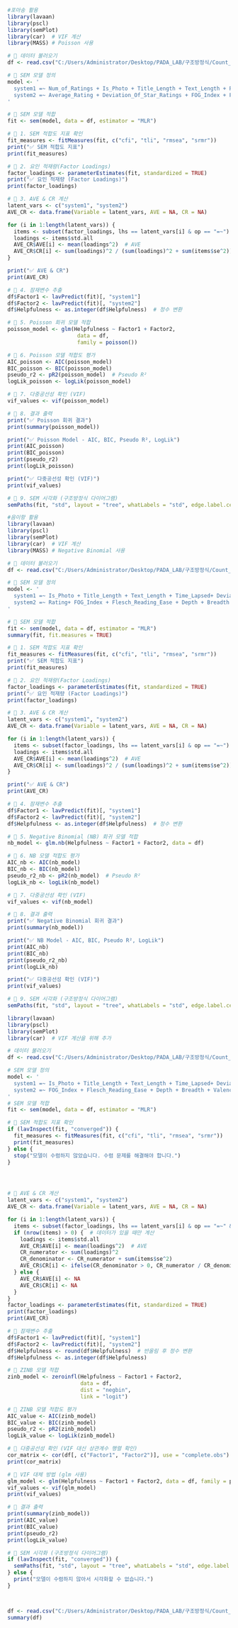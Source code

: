 
```r
#포아송 활용
library(lavaan)
library(pscl)
library(semPlot)
library(car)  # VIF 계산
library(MASS) # Poisson 사용

# 📌 데이터 불러오기
df <- read.csv("C:/Users/Administrator/Desktop/PADA_LAB/구조방정식/Count_SEM/scaled_data/amazon_scaled.csv")

# 📌 SEM 모델 정의
model <- '
  system1 =~ Num_of_Ratings + Is_Photo + Title_Length + Text_Length + Price + Time_Lapsed
  system2 =~ Average_Rating + Deviation_Of_Star_Ratings + FOG_Index + Flesch_Reading_Ease + Depth + Breadth + Valence + Arousal + Interaction
'

# 📌 SEM 모델 적합
fit <- sem(model, data = df, estimator = "MLR")

# 📌 1. SEM 적합도 지표 확인
fit_measures <- fitMeasures(fit, c("cfi", "tli", "rmsea", "srmr"))
print("✅ SEM 적합도 지표")
print(fit_measures)

# 📌 2. 요인 적재량(Factor Loadings)
factor_loadings <- parameterEstimates(fit, standardized = TRUE)
print("✅ 요인 적재량 (Factor Loadings)")
print(factor_loadings)

# 📌 3. AVE & CR 계산
latent_vars <- c("system1", "system2")
AVE_CR <- data.frame(Variable = latent_vars, AVE = NA, CR = NA)

for (i in 1:length(latent_vars)) {
  items <- subset(factor_loadings, lhs == latent_vars[i] & op == "=~")
  loadings <- items$std.all
  AVE_CR$AVE[i] <- mean(loadings^2)  # AVE
  AVE_CR$CR[i] <- sum(loadings)^2 / (sum(loadings)^2 + sum(items$se^2))  # CR
}

print("✅ AVE & CR")
print(AVE_CR)

# 📌 4. 잠재변수 추출
df$Factor1 <- lavPredict(fit)[, "system1"]
df$Factor2 <- lavPredict(fit)[, "system2"]
df$Helpfulness <- as.integer(df$Helpfulness)  # 정수 변환

# 📌 5. Poisson 회귀 모델 적합
poisson_model <- glm(Helpfulness ~ Factor1 + Factor2, 
                      data = df, 
                      family = poisson())

# 📌 6. Poisson 모델 적합도 평가
AIC_poisson <- AIC(poisson_model)
BIC_poisson <- BIC(poisson_model)
pseudo_r2 <- pR2(poisson_model)  # Pseudo R²
logLik_poisson <- logLik(poisson_model)

# 📌 7. 다중공선성 확인 (VIF)
vif_values <- vif(poisson_model)

# 📌 8. 결과 출력
print("✅ Poisson 회귀 결과")
print(summary(poisson_model))

print("✅ Poisson Model - AIC, BIC, Pseudo R², LogLik")
print(AIC_poisson)
print(BIC_poisson)
print(pseudo_r2)
print(logLik_poisson)

print("✅ 다중공선성 확인 (VIF)")
print(vif_values)

# 📌 9. SEM 시각화 (구조방정식 다이어그램)
semPaths(fit, "std", layout = "tree", whatLabels = "std", edge.label.cex = 1.2)


```



```r
#음이항 활용
library(lavaan)
library(pscl)
library(semPlot)
library(car)  # VIF 계산
library(MASS) # Negative Binomial 사용

# 📌 데이터 불러오기
df <- read.csv("C:/Users/Administrator/Desktop/PADA_LAB/구조방정식/Count_SEM/scaled_data/amazon_scaled.csv")

# 📌 SEM 모델 정의
model <- '
  system1 =~ Is_Photo + Title_Length + Text_Length + Time_Lapsed+ Deviation_Of_Star_Ratings 
  system2 =~ Rating+ FOG_Index + Flesch_Reading_Ease + Depth + Breadth + Valence + Arousal + Interaction
'

# 📌 SEM 모델 적합
fit <- sem(model, data = df, estimator = "MLR")
summary(fit, fit.measures = TRUE)

# 📌 1. SEM 적합도 지표 확인
fit_measures <- fitMeasures(fit, c("cfi", "tli", "rmsea", "srmr"))
print("✅ SEM 적합도 지표")
print(fit_measures)

# 📌 2. 요인 적재량(Factor Loadings)
factor_loadings <- parameterEstimates(fit, standardized = TRUE)
print("✅ 요인 적재량 (Factor Loadings)")
print(factor_loadings)

# 📌 3. AVE & CR 계산
latent_vars <- c("system1", "system2")
AVE_CR <- data.frame(Variable = latent_vars, AVE = NA, CR = NA)

for (i in 1:length(latent_vars)) {
  items <- subset(factor_loadings, lhs == latent_vars[i] & op == "=~")
  loadings <- items$std.all
  AVE_CR$AVE[i] <- mean(loadings^2)  # AVE
  AVE_CR$CR[i] <- sum(loadings)^2 / (sum(loadings)^2 + sum(items$se^2))  # CR
}

print("✅ AVE & CR")
print(AVE_CR)

# 📌 4. 잠재변수 추출
df$Factor1 <- lavPredict(fit)[, "system1"]
df$Factor2 <- lavPredict(fit)[, "system2"]
df$Helpfulness <- as.integer(df$Helpfulness)  # 정수 변환

# 📌 5. Negative Binomial (NB) 회귀 모델 적합
nb_model <- glm.nb(Helpfulness ~ Factor1 + Factor2, data = df)

# 📌 6. NB 모델 적합도 평가
AIC_nb <- AIC(nb_model)
BIC_nb <- BIC(nb_model)
pseudo_r2_nb <- pR2(nb_model)  # Pseudo R²
logLik_nb <- logLik(nb_model)

# 📌 7. 다중공선성 확인 (VIF)
vif_values <- vif(nb_model)

# 📌 8. 결과 출력
print("✅ Negative Binomial 회귀 결과")
print(summary(nb_model))

print("✅ NB Model - AIC, BIC, Pseudo R², LogLik")
print(AIC_nb)
print(BIC_nb)
print(pseudo_r2_nb)
print(logLik_nb)

print("✅ 다중공선성 확인 (VIF)")
print(vif_values)

# 📌 9. SEM 시각화 (구조방정식 다이어그램)
semPaths(fit, "std", layout = "tree", whatLabels = "std", edge.label.cex = 1.2)


```




```r
library(lavaan)
library(pscl)
library(semPlot)
library(car)  # VIF 계산을 위해 추가

# 데이터 불러오기
df <- read.csv("C:/Users/Administrator/Desktop/PADA_LAB/구조방정식/Count_SEM/scaled_data/amazon_scaled_double.csv")

# SEM 모델 정의
model <- '
  system1 =~ Is_Photo + Title_Length + Text_Length + Time_Lapsed+ Deviation_Of_Star_Ratings
  system2 =~ FOG_Index + Flesch_Reading_Ease + Depth + Breadth + Valence + Arousal + Interaction
'
# SEM 모델 적합
fit <- sem(model, data = df, estimator = "MLR")

# 📌 SEM 적합도 지표 확인
if (lavInspect(fit, "converged")) {
  fit_measures <- fitMeasures(fit, c("cfi", "tli", "rmsea", "srmr"))
  print(fit_measures)
} else {
  stop("모델이 수렴하지 않았습니다. 수렴 문제를 해결해야 합니다.")
}




# 📌 AVE & CR 계산
latent_vars <- c("system1", "system2")
AVE_CR <- data.frame(Variable = latent_vars, AVE = NA, CR = NA)

for (i in 1:length(latent_vars)) {
  items <- subset(factor_loadings, lhs == latent_vars[i] & op == "=~" & !is.na(std.all))
  if (nrow(items) > 0) {  # 데이터가 있을 때만 계산
    loadings <- items$std.all
    AVE_CR$AVE[i] <- mean(loadings^2)  # AVE
    CR_numerator <- sum(loadings)^2
    CR_denominator <- CR_numerator + sum(items$se^2)
    AVE_CR$CR[i] <- ifelse(CR_denominator > 0, CR_numerator / CR_denominator, NA)  # 0으로 나누기 방지
  } else {
    AVE_CR$AVE[i] <- NA
    AVE_CR$CR[i] <- NA
  }
}
factor_loadings <- parameterEstimates(fit, standardized = TRUE)
print(factor_loadings)
print(AVE_CR)

# 📌 잠재변수 추출
df$Factor1 <- lavPredict(fit)[, "system1"]
df$Factor2 <- lavPredict(fit)[, "system2"]
df$Helpfulness <- round(df$Helpfulness)  # 반올림 후 정수 변환
df$Helpfulness <- as.integer(df$Helpfulness)

# 📌 ZINB 모델 적합
zinb_model <- zeroinfl(Helpfulness ~ Factor1 + Factor2, 
                       data = df, 
                       dist = "negbin", 
                       link = "logit")

# 📌 ZINB 모델 적합도 평가
AIC_value <- AIC(zinb_model)
BIC_value <- BIC(zinb_model)
pseudo_r2 <- pR2(zinb_model)
logLik_value <- logLik(zinb_model)

# 📌 다중공선성 확인 (VIF 대신 상관계수 행렬 확인)
cor_matrix <- cor(df[, c("Factor1", "Factor2")], use = "complete.obs")
print(cor_matrix)

# 📌 VIF 대체 방법 (glm 사용)
glm_model <- glm(Helpfulness ~ Factor1 + Factor2, data = df, family = poisson)
vif_values <- vif(glm_model)
print(vif_values)

# 📌 결과 출력
print(summary(zinb_model))
print(AIC_value)
print(BIC_value)
print(pseudo_r2)
print(logLik_value)

# 📌 SEM 시각화 (구조방정식 다이어그램)
if (lavInspect(fit, "converged")) {
  semPaths(fit, "std", layout = "tree", whatLabels = "std", edge.label.cex = 1.2)
} else {
  print("모델이 수렴하지 않아서 시각화할 수 없습니다.")
}




```





```r
df <- read.csv("C:/Users/Administrator/Desktop/PADA_LAB/구조방정식/Count_SEM/scaled_data/amazon_scaled.csv")
summary(df)
```

